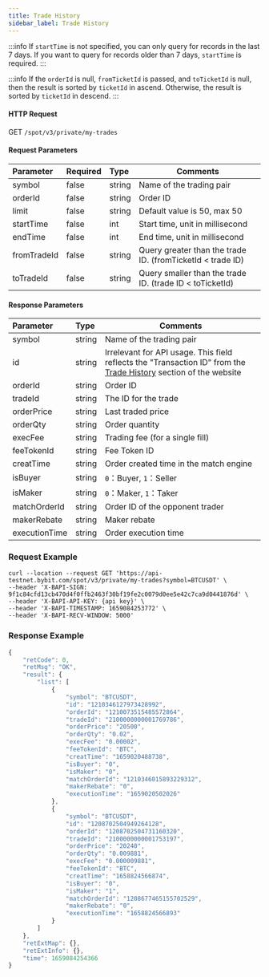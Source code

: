 ```yaml
---
title: Trade History
sidebar_label: Trade History
---
```


:::info
If `startTime` is not specified, you can only query for records in the last 7 days. If you want to query for records older than 7 days, `startTime` is required.
:::

:::info
If the <code>orderId</code> is null, <code>fromTicketId</code> is passed, and <code>toTicketId</code> is null, then the result is sorted by <code>ticketId</code> in ascend. Otherwise, the result is sorted by <code>ticketId</code> in descend.
:::

#### HTTP Request
GET <code>/spot/v3/private/my-trades</code>

#### Request Parameters
| Parameter | Required | Type | Comments|
|:----- |:-------|:-----|------ |
| symbol               | false               | string          | Name of the trading pair                |
| orderId              | false               | string          | Order ID               |
| limit                | false               | string          | Default value is 50, max 50 |
| startTime            | false               | int             | Start time, unit in millisecond           |
| endTime              | false               | int             | End time, unit in millisecond             |
| fromTradeId          | false               | string          |  Query greater than the trade ID. (fromTicketId < trade ID)              |
| toTradeId            | false               | string          | Query smaller than the trade ID. (trade ID < toTicketId)                |

#### Response Parameters
| Parameter | Type | Comments|
|:----- |:-----|----- |
| symbol                | string          | Name of the trading pair        |
| id                    | string          | Irrelevant for API usage. This field reflects the "Transaction ID" from the <a href="https://www.bybit.com/user/assets/order/spot-history/active">Trade History</a> section of the website            |
| orderId               | string          | Order ID      |
| tradeId               | string          | The ID for the trade       |
| orderPrice            | string          |  Last traded price         |
| orderQty              | string          | Order quantity           |
| execFee               | string          | Trading fee (for a single fill)          |
| feeTokenId            | string          | Fee Token ID    |
| creatTime             | string          | Order created time in the match engine          |
| isBuyer               | string          | <code>0</code>：Buyer, <code>1</code>：Seller|
| isMaker               | string          | <code>0</code>：Maker, <code>1</code>：Taker|
| matchOrderId          | string          | Order ID of the opponent trader |
| makerRebate           | string          | Maker rebate   |
| executionTime         | string          | Order execution time |

### Request Example

<Tabs>
<TabItem value="console" label="Console">

```http
curl --location --request GET 'https://api-testnet.bybit.com/spot/v3/private/my-trades?symbol=BTCUSDT' \
--header 'X-BAPI-SIGN: 9f1c84cfd13cb470d4f0ffb2463f30bf19fe2c0079d0ee5e42c7ca9d0441876d' \
--header 'X-BAPI-API-KEY: {api key}' \
--header 'X-BAPI-TIMESTAMP: 1659084253772' \
--header 'X-BAPI-RECV-WINDOW: 5000'
```

</TabItem>
</Tabs>

### Response Example

```javascript
{
    "retCode": 0,
    "retMsg": "OK",
    "result": {
        "list": [
            {
                "symbol": "BTCUSDT",
                "id": "1210346127973428992",
                "orderId": "1210073515485572864",
                "tradeId": "2100000000001769786",
                "orderPrice": "20500",
                "orderQty": "0.02",
                "execFee": "0.00002",
                "feeTokenId": "BTC",
                "creatTime": "1659020488738",
                "isBuyer": "0",
                "isMaker": "0",
                "matchOrderId": "1210346015893229312",
                "makerRebate": "0",
                "executionTime": "1659020502026"
            },
            {
                "symbol": "BTCUSDT",
                "id": "1208702504949264128",
                "orderId": "1208702504731160320",
                "tradeId": "2100000000001753197",
                "orderPrice": "20240",
                "orderQty": "0.009881",
                "execFee": "0.000009881",
                "feeTokenId": "BTC",
                "creatTime": "1658824566874",
                "isBuyer": "0",
                "isMaker": "1",
                "matchOrderId": "1208677465155702529",
                "makerRebate": "0",
                "executionTime": "1658824566893"
            }
        ]
    },
    "retExtMap": {},
    "retExtInfo": {},
    "time": 1659084254366
}
```
